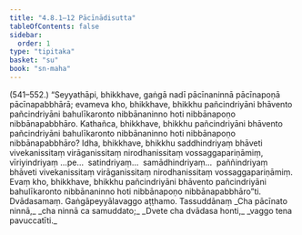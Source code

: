 ```yaml
---
title: "4.8.1–12 Pācīnādisutta"
tableOfContents: false
sidebar:
  order: 1
type: "tipitaka"
basket: "su"
book: "sn-maha"
---
```



<DynamicBreadcrumb />

<Paragraph type="center" book="sn-maha">
(541–552.)
</Paragraph>

<Paragraph number="1253" book="sn-maha">
“Seyyathāpi, bhikkhave, gaṅgā nadī pācīnaninnā pācīnapoṇā pācīnapabbhārā; evameva kho, bhikkhave, bhikkhu pañcindriyāni bhāvento pañcindriyāni bahulīkaronto nibbānaninno hoti nibbānapoṇo nibbānapabbhāro. Kathañca, bhikkhave, bhikkhu pañcindriyāni bhāvento pañcindriyāni bahulīkaronto nibbānaninno hoti nibbānapoṇo nibbānapabbhāro? Idha, bhikkhave, bhikkhu saddhindriyaṃ bhāveti vivekanissitaṃ virāganissitaṃ nirodhanissitaṃ vossaggapariṇāmiṃ, vīriyindriyaṃ …pe…  satindriyaṃ…  samādhindriyaṃ…  paññindriyaṃ bhāveti vivekanissitaṃ virāganissitaṃ nirodhanissitaṃ vossaggapariṇāmiṃ. Evaṃ kho, bhikkhave, bhikkhu pañcindriyāni bhāvento pañcindriyāni bahulīkaronto nibbānaninno hoti nibbānapoṇo nibbānapabbhāro”ti.

</Paragraph>

<Paragraph number="1254" type="center" book="sn-maha">
Dvādasamaṃ.



</Paragraph>

<Paragraph number="1255" type="center" book="sn-maha">
Gaṅgāpeyyālavaggo aṭṭhamo.



</Paragraph>

<Paragraph number="1256" type="center" book="sn-maha">
Tassuddānaṃ


</Paragraph>

<Paragraph number="1257" type="verses" book="sn-maha">
_Cha pācīnato ninnā,_  
_cha ninnā ca samuddato;_  
_Dvete cha dvādasa honti,_  
_vaggo tena pavuccatīti._
</Paragraph>